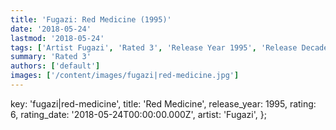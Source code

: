 ```yaml
---
title: 'Fugazi: Red Medicine (1995)'
date: '2018-05-24'
lastmod: '2018-05-24'
tags: ['Artist Fugazi', 'Rated 3', 'Release Year 1995', 'Release Decade 1990']
summary: 'Rated 3'
authors: ['default']
images: ['/content/images/fugazi|red-medicine.jpg']
---
```


  key: 'fugazi|red-medicine',
  title: 'Red Medicine',
  release_year: 1995,
  rating: 6,
  rating_date: '2018-05-24T00:00:00.000Z',
  artist: 'Fugazi',
};

<MusicRating data={data} />
